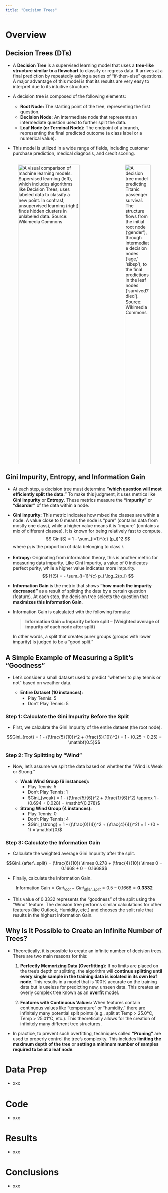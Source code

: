 ```yaml
---
title: "Decision Trees"
---
```


# Overview

## Decision Trees (DTs)

::: {.justify}
- A **Decision Tree** is a supervised learning model that uses a **tree-like structure similar to a flowchart** to classify or regress data. It arrives at a final prediction by repeatedly asking a series of "if-then-else" questions. A major advantage of this model is that its results are very easy to interpret due to its intuitive structure.

- A decision tree is composed of the following elements:
  -  **Root Node:** The starting point of the tree, representing the first question.
  -  **Decision Node:** An intermediate node that represents an intermediate question used to further split the data.
  -  **Leaf Node (or Terminal Node):** The endpoint of a branch, representing the final predicted outcome (a class label or a numerical value).

- This model is utilized in a wide range of fields, including customer purchase prediction, medical diagnosis, and credit scoring.
:::

::: {.justify}
::: {.columns}
::: {.column width="60%"}
![A visual comparison of machine learning models. **Supervised learning** (left), which includes algorithms like **Decision Trees**, uses labeled data to classify a new point. In contrast, **unsupervised learning** (right) finds hidden clusters in unlabeled data. Source: [Wikimedia Commons](https://commons.wikimedia.org/wiki/File:Supervised_and_unsupervised_learning.png){target="_blank"}](images/fig_06_overview_01.png){fig-align="center" width="100%"}
:::
::: {.column width="5%"}
:::
::: {.column width="35%"}
![A decision tree model predicting Titanic passenger survival. The structure flows from the initial **root node** ('gender'), through intermediate **decision nodes** ('age,' 'sibsp'), to the final predictions in the **leaf nodes** ('survived'/'died'). Source: [Wikimedia Commons](https://commons.wikimedia.org/wiki/File:Decision_Tree.jpg){target="_blank"}](images/fig_06_overview_02.jpg){fig-align="center" width="100%"}
:::
:::
:::

## Gini Impurity, Entropy, and Information Gain

::: {.justify}
- At each step, a decision tree must determine **"which question will most efficiently split the data."** To make this judgment, it uses metrics like **Gini Impurity** or **Entropy**. These metrics measure the **"impurity"** or **"disorder"** of the data within a node.

-  **Gini Impurity:** This metric indicates how mixed the classes are within a node. A value close to 0 means the node is "pure" (contains data from mostly one class), while a higher value means it is "impure" (contains a mix of different classes). It is known for being relatively fast to compute.
    $$
    Gini(S) = 1 - \sum_{i=1}^{c} (p_i)^2
    $$
    where $p_i$ is the proportion of data belonging to class $i$.

-  **Entropy:** Originating from information theory, this is another metric for measuring data impurity. Like Gini Impurity, a value of 0 indicates perfect purity, while a higher value indicates more impurity.
    $$
    H(S) = - \sum_{i=1}^{c} p_i \log_2(p_i)
    $$

- **Information Gain** is the metric that shows **"how much the impurity decreased"** as a result of splitting the data by a certain question (feature). At each step, the decision tree selects the question that **maximizes this Information Gain**.

- Information Gain is calculated with the following formula:

  > **Information Gain = Impurity before split – (Weighted average of impurity of each node after split)**
  
  In other words, a split that creates purer groups (groups with lower impurity) is judged to be a "good split."
:::

## A Simple Example of Measuring a Split's "Goodness"

::: {.justify}
- Let's consider a small dataset used to predict "whether to play tennis or not" based on weather data.

  - **Entire Dataset (10 instances):**
      * Play Tennis: 5
      * Don't Play Tennis: 5

### Step 1: Calculate the Gini Impurity Before the Split
- First, we calculate the Gini Impurity of the entire dataset (the root node).

$$Gini_{root} = 1 - ((\frac{5}{10})^2 + (\frac{5}{10})^2) = 1 - (0.25 + 0.25) = \mathbf{0.5}$$

### Step 2: Try Splitting by "Wind"
- Now, let's assume we split the data based on whether the "Wind is Weak or Strong."
 
  - **Weak Wind Group (6 instances):**
      * Play Tennis: 5
      * Don't Play Tennis: 1
      * $Gini_{weak} = 1 - ((\frac{5}{6})^2 + (\frac{1}{6})^2) \approx 1 - (0.694 + 0.028) = \mathbf{0.278}$
  
  - **Strong Wind Group (4 instances):**
      * Play Tennis: 0
      * Don't Play Tennis: 4
      * $Gini_{strong} = 1 - ((\frac{0}{4})^2 + (\frac{4}{4})^2) = 1 - (0 + 1) = \mathbf{0}$

### Step 3: Calculate the Information Gain
- Calculate the weighted average Gini Impurity after the split.

$$Gini_{after\_split} = (\frac{6}{10}) \times 0.278 + (\frac{4}{10}) \times 0 = 0.1668 + 0 = 0.1668$$

- Finally, calculate the Information Gain.

$$\text{Information Gain} = Gini_{root} - Gini_{after\_split} = 0.5 - 0.1668 = \mathbf{0.3332}$$

- This value of 0.3332 represents the "goodness" of the split using the "Wind" feature. The decision tree performs similar calculations for other features (like Outlook, Humidity, etc.) and chooses the split rule that results in the highest Information Gain.
:::

## Why Is It Possible to Create an Infinite Number of Trees?

::: {.justify}
- Theoretically, it is possible to create an infinite number of decision trees. There are two main reasons for this:

  1.  **Perfectly Memorizing Data (Overfitting):** If no limits are placed on the tree's depth or splitting, the algorithm will **continue splitting until every single sample in the training data is isolated in its own leaf node**. This results in a model that is 100% accurate on the training data but is useless for predicting new, unseen data. This creates an overly complex tree known as an **overfit** model.
  
  2.  **Features with Continuous Values:** When features contain continuous values like "temperature" or "humidity," there are infinitely many potential split points (e.g., split at Temp > 25.0°C, Temp > 25.01°C, etc.). This theoretically allows for the creation of infinitely many different tree structures.

- In practice, to prevent such overfitting, techniques called **"Pruning"** are used to properly control the tree's complexity. This includes **limiting the maximum depth of the tree** or **setting a minimum number of samples required to be at a leaf node**.
:::

# Data Prep

- xxx

# Code

- xxx

# Results

- xxx

# Conclusions

- xxx